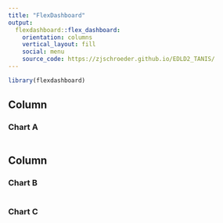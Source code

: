 ```yaml
---
title: "FlexDashboard"
output: 
  flexdashboard::flex_dashboard:
    orientation: columns
    vertical_layout: fill
    social: menu
    source_code: https://zjschroeder.github.io/EDLD2_TANIS/
---
```


```r
library(flexdashboard)
```

Column {data-width=650}
-----------------------------------------------------------------------

### Chart A

```r

```

Column {data-width=350}
-----------------------------------------------------------------------

### Chart B

```r

```

### Chart C

```r

```

